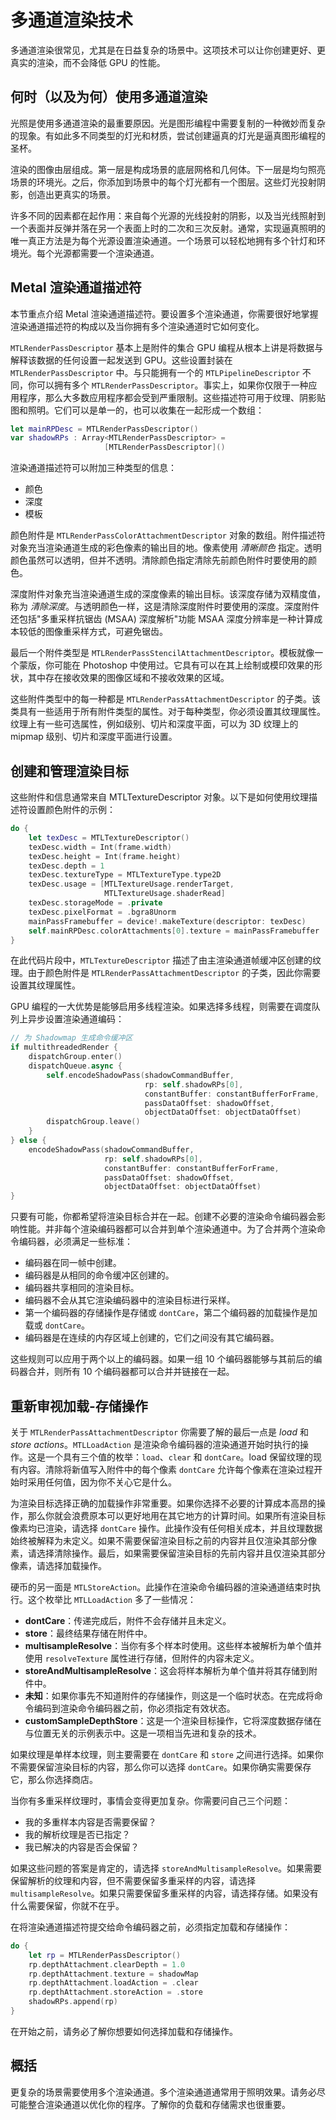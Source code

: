 # 多通道渲染技术

<ToBePolishedAfterTranslation />

<Wisdom words="Leeloo Dallas Multipass!" author="The Fifth Element" />

多通道渲染很常见，尤其是在日益复杂的场景中。这项技术可以让你创建更好、更真实的渲染，而不会降低 GPU 的性能。

## 何时（以及为何）使用多通道渲染

光照是使用多通道渲染的最重要原因。光是图形编程中需要复制的一种微妙而复杂的现象。有如此多不同类型的灯光和材质，尝试创建逼真的灯光是逼真图形编程的圣杯。

渲染的图像由层组成。第一层是构成场景的底层网格和几何体。下一层是均匀照亮场景的环境光。之后，你添加到场景中的每个灯光都有一个图层。这些灯光投射阴影，创造出更真实的场景。

许多不同的因素都在起作用：来自每个光源的光线投射的阴影，以及当光线照射到一个表面并反弹并落在另一个表面上时的二次和三次反射。通常，实现逼真照明的唯一真正方法是为每个光源设置渲染通道。一个场景可以轻松地拥有多个针灯和环境光。每个光源都需要一个渲染通道。

## Metal 渲染通道描述符

本节重点介绍 Metal 渲染通道描述符。要设置多个渲染通道，你需要很好地掌握渲染通道描述符的构成以及当你拥有多个渲染通道时它如何变化。

`MTLRenderPassDescriptor` 基本上是附件的集合 GPU 编程从根本上讲是将数据与解释该数据的任何设置一起发送到 GPU。这些设置封装在 `MTLRenderPassDescriptor` 中。与只能拥有一个的 `MTLPipelineDescriptor` 不同，你可以拥有多个 `MTLRenderPassDescriptor`。事实上，如果你仅限于一种应用程序，那么大多数应用程序都会受到严重限制。这些描述符可用于纹理、阴影贴图和照明。它们可以是单一的，也可以收集在一起形成一个数组：

```swift
let mainRPDesc = MTLRenderPassDescriptor()
var shadowRPs : Array<MTLRenderPassDescriptor> =
                     [MTLRenderPassDescriptor]()
```

渲染通道描述符可以附加三种类型的信息：

- 颜色
- 深度
- 模板

颜色附件是 `MTLRenderPassColorAttachmentDescriptor` 对象的数组。附件描述符对象充当渲染通道生成的彩色像素的输出目的地。像素使用 _清晰颜色_ 指定。透明颜色虽然可以透明，但并不透明。清除颜色指定清除先前颜色附件时要使用的颜色。

深度附件对象充当渲染通道生成的深度像素的输出目标。该深度存储为双精度值，称为 _清除深度_。与透明颜色一样，这是清除深度附件时要使用的深度。深度附件还包括"多重采样抗锯齿 (MSAA) 深度解析"功能 MSAA 深度分辨率是一种计算成本较低的图像重采样方式，可避免锯齿。

最后一个附件类型是 `MTLRenderPassStencilAttachmentDescriptor`。模板就像一个蒙版，你可能在 Photoshop 中使用过。它具有可以在其上绘制或模印效果的形状，其中存在接收效果的图像区域和不接收效果的区域。

这些附件类型中的每一种都是 `MTLRenderPassAttachmentDescriptor` 的子类。该类具有一些适用于所有附件类型的属性。对于每种类型，你必须设置其纹理属性。纹理上有一些可选属性，例如级别、切片和深度平面，可以为 3D 纹理上的 mipmap 级别、切片和深度平面进行设置。

## 创建和管理渲染目标

这些附件和信息通常来自 MTLTextureDescriptor 对象。以下是如何使用纹理描述符设置颜色附件的示例：

```swift
do {
    let texDesc = MTLTextureDescriptor()
    texDesc.width = Int(frame.width)
    texDesc.height = Int(frame.height)
    texDesc.depth = 1
    texDesc.textureType = MTLTextureType.type2D
    texDesc.usage = [MTLTextureUsage.renderTarget,
                     MTLTextureUsage.shaderRead]
    texDesc.storageMode = .private
    texDesc.pixelFormat = .bgra8Unorm
    mainPassFramebuffer = device!.makeTexture(descriptor: texDesc)
    self.mainRPDesc.colorAttachments[0].texture = mainPassFramebuffer
}
```

在此代码片段中，`MTLTextureDescriptor` 描述了由主渲染通道帧缓冲区创建的纹理。由于颜色附件是 `MTLRenderPassAttachmentDescriptor` 的子类，因此你需要设置其纹理属性。

GPU 编程的一大优势是能够启用多线程渲染。如果选择多线程，则需要在调度队列上异步设置渲染通道编码：

```swift
// 为 Shadowmap 生成命令缓冲区
if multithreadedRender {
    dispatchGroup.enter()
    dispatchQueue.async {
        self.encodeShadowPass(shadowCommandBuffer,
                              rp: self.shadowRPs[0],
                              constantBuffer: constantBufferForFrame,
                              passDataOffset: shadowOffset,
                              objectDataOffset: objectDataOffset)
        dispatchGroup.leave()
    }
} else {
    encodeShadowPass(shadowCommandBuffer,
                     rp: self.shadowRPs[0],
                     constantBuffer: constantBufferForFrame,
                     passDataOffset: shadowOffset,
                     objectDataOffset: objectDataOffset)
}
```

只要有可能，你都希望将渲染目标合并在一起。创建不必要的渲染命令编码器会影响性能。并非每个渲染编码器都可以合并到单个渲染通道中。为了合并两个渲染命令编码器，必须满足一些标准：

- 编码器在同一帧中创建。
- 编码器是从相同的命令缓冲区创建的。
- 编码器共享相同的渲染目标。
- 编码器不会从其它渲染编码器中的渲染目标进行采样。
- 第一个编码器的存储操作是存储或 `dontCare`，第二个编码器的加载操作是加载或 `dontCare`。
- 编码器是在连续的内存区域上创建的，它们之间没有其它编码器。

这些规则可以应用于两个以上的编码器。如果一组 10 个编码器能够与其前后的编码器合并，则所有 10 个编码器都可以合并并链接在一起。

## 重新审视加载-存储操作

关于 `MTLRenderPassAttachmentDescriptor` 你需要了解的最后一点是 _load_ 和 _store actions_。`MTLLoadAction` 是渲染命令编码器的渲染通道开始时执行的操作。这是一个具有三个值的枚举：`load`、`clear` 和 `dontCare`。load 保留纹理的现有内容。清除将新值写入附件中的每个像素 `dontCare` 允许每个像素在渲染过程开始时采用任何值，因为你不关心它是什么。

为渲染目标选择正确的加载操作非常重要。如果你选择不必要的计算成本高昂的操作，那么你就会浪费原本可以更好地用在其它地方的计算时间。如果所有渲染目标像素均已渲染，请选择 `dontCare` 操作。此操作没有任何相关成本，并且纹理数据始终被解释为未定义。如果不需要保留渲染目标之前的内容并且仅渲染其部分像素，请选择清除操作。最后，如果需要保留渲染目标的先前内容并且仅渲染其部分像素，请选择加载操作。

硬币的另一面是 `MTLStoreAction`。此操作在渲染命令编码器的渲染通道结束时执行。这个枚举比 `MTLLoadAction` 多了一些情况：

- **dontCare**：传递完成后，附件不会存储并且未定义。
- **store**：最终结果存储在附件中。
- **multisampleResolve**：当你有多个样本时使用。这些样本被解析为单个值并使用 `resolveTexture` 属性进行存储，但附件的内容未定义。
- **storeAndMultisampleResolve**：这会将样本解析为单个值并将其存储到附件中。
- **未知**：如果你事先不知道附件的存储操作，则这是一个临时状态。在完成将命令编码到渲染命令编码器之前，你必须指定有效状态。
- **customSampleDepthStore**：这是一个渲染目标操作，它将深度数据存储在与位置无关的示例表示中。这是一项相当先进和复杂的技术。

如果纹理是单样本纹理，则主要需要在 `dontCare` 和 `store` 之间进行选择。如果你不需要保留渲染目标的内容，那么你可以选择 `dontCare`。如果你确实需要保存它，那么你选择商店。

当你有多重采样纹理时，事情会变得更加复杂。你需要问自己三个问题：

- 我的多重样本内容是否需要保留？
- 我的解析纹理是否已指定？
- 我已解决的内容是否会保留？

如果这些问题的答案是肯定的，请选择 `storeAndMultisampleResolve`。如果需要保留解析的纹理和内容，但不需要保留多重采样的内容，请选择 `multisampleResolve`。如果只需要保留多重采样的内容，请选择存储。如果没有什么需要保留，你就不在乎。

在将渲染通道描述符提交给命令编码器之前，必须指定加载和存储操作：

```swift
do {
    let rp = MTLRenderPassDescriptor()
    rp.depthAttachment.clearDepth = 1.0
    rp.depthAttachment.texture = shadowMap
    rp.depthAttachment.loadAction = .clear
    rp.depthAttachment.storeAction = .store
    shadowRPs.append(rp)
}
```

在开始之前，请务必了解你想要如何选择加载和存储操作。

## 概括

更复杂的场景需要使用多个渲染通道。多个渲染通道通常用于照明效果。请务必尽可能整合渲染通道以优化你的程序。了解你的负载和存储需求也很重要。
